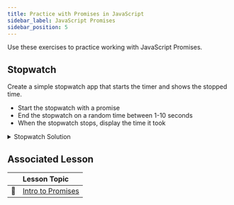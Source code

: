 ```yaml
---
title: Practice with Promises in JavaScript
sidebar_label: JavaScript Promises
sidebar_position: 5
---
```


Use these exercises to practice working with JavaScript Promises.

## Stopwatch

Create a simple stopwatch app that starts the timer and shows the stopped time.

- Start the stopwatch with a promise
- End the stopwatch on a random time between 1-10 seconds
- When the stopwatch stops, display the time it took

<details>
<summary>Stopwatch Solution</summary>
```js
const between1and10secs = Math.floor(Math.random() * 10 + 1);
console.log(between1and10secs);

const startPromise = new Promise((resolve, reject) => {
    setTimeout(
        () => resolve(`resolved after ${between1and10secs} seconds`),
        between1and10secs * 1000
    );
});

startPromise.then((value) => console.log(value));
```
</details>

## The Tortoise and the Hare

Create two animals (a tortoise and a hare) that race each other.

- Start each animals with a separate promise
- End each promise on a random time between 1-10 seconds
- Display the winner (or determine if it's a tie)
- Display the total time it took for each animal

<details>
<summary>Tortoise and the Hare Solution</summary>
```js
// Off to the races!
function race(animal) {
    // Build the random time in the scope of this function
    // This insures that we get a new random length each time this is run
    console.log(`${animal} has started the race!`);
    const between1and10secs = Math.floor(Math.random() * 10 + 1);
    // We want to return a promise...
    return new Promise((resolve) => {
        // ...that will resolve between 1-10 seconds
        setTimeout(
            () =>
                resolve(
                    `${animal} finished in ${between1and10secs} seconds`
                ),
            // multiply teh random value by 1000
            // because setTimeout() uses milliseconds
            between1and10secs * 1000
        );
    });
}

const tortoisePromise = race('Tortoise');
const harePromise = race('Hare');

Promise.race([tortoisePromise, harePromise])
    .then((winner) => {
        // the `winner` variable is assigned to whichever promise finishes first...
        // it's the value that is returned via onfullfilled
        // ...so we can tell the user who won.
        console.log(`Winner: ${winner}\n`);
    })
    .catch((error) => {
        // Just in case something busted, let's log it
        console.error(`Error: ${error}`);
    })
    .finally(() => {
        // Once all the promises are done, we return the times
        Promise.all([tortoisePromise, harePromise]).then(
            ([tortoiseResult, hareResult]) => {
                console.log(tortoiseResult);
                console.log(hareResult);
            }
        );
    });
```
</details>

## Associated Lesson

|        | Lesson Topic |
|--------|:------------------------|
| :memo: |[Intro to Promises](/docs/lessons/building-interactive-uis/intro-to-promises/)|

